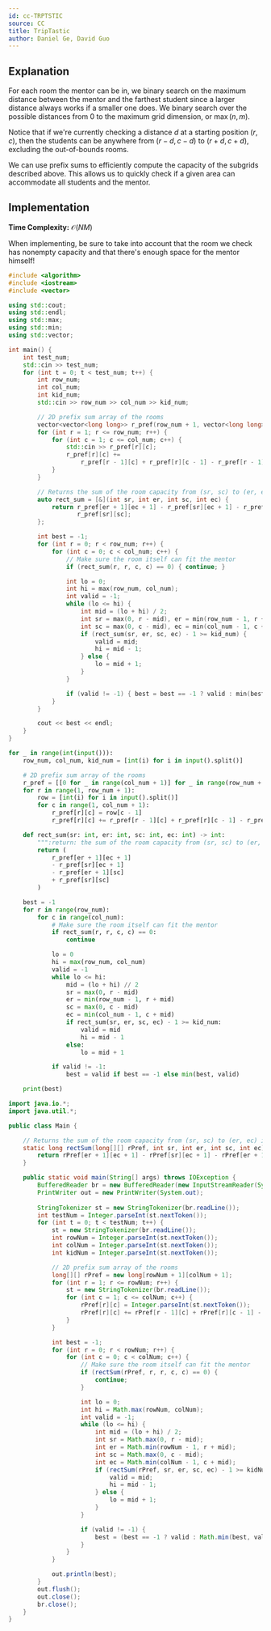```yaml
---
id: cc-TRPTSTIC
source: CC
title: TripTastic
author: Daniel Ge, David Guo
---
```


## Explanation

For each room the mentor can be in, we binary search on the maximum distance between the mentor and the farthest student
since a larger distance always works if a smaller one does.
We binary search over the possible distances from $0$ to the maximum grid dimension, or $\max(n, m)$.

Notice that if we're currently checking a distance $d$ at a starting position $(r, c)$,
then the students can be anywhere from $(r - d, c - d)$ to $(r + d, c + d)$, excluding the out-of-bounds rooms.

We can use prefix sums to efficiently compute the capacity of the subgrids described above.
This allows us to quickly check if a given area can accommodate all students and the mentor.

## Implementation

**Time Complexity:** $\mathcal{O}(NM)$

<Warning title="Remember the Mentor!">

When implementing, be sure to take into account that
the room we check has nonempty capacity and that there's enough space for the mentor himself!

</Warning>

<LanguageSection>
<CPPSection>

```cpp
#include <algorithm>
#include <iostream>
#include <vector>

using std::cout;
using std::endl;
using std::max;
using std::min;
using std::vector;

int main() {
	int test_num;
	std::cin >> test_num;
	for (int t = 0; t < test_num; t++) {
		int row_num;
		int col_num;
		int kid_num;
		std::cin >> row_num >> col_num >> kid_num;

		// 2D prefix sum array of the rooms
		vector<vector<long long>> r_pref(row_num + 1, vector<long long>(col_num + 1));
		for (int r = 1; r <= row_num; r++) {
			for (int c = 1; c <= col_num; c++) {
				std::cin >> r_pref[r][c];
				r_pref[r][c] +=
				    r_pref[r - 1][c] + r_pref[r][c - 1] - r_pref[r - 1][c - 1];
			}
		}

		// Returns the sum of the room capacity from (sr, sc) to (er, ec) inclusive
		auto rect_sum = [&](int sr, int er, int sc, int ec) {
			return r_pref[er + 1][ec + 1] - r_pref[sr][ec + 1] - r_pref[er + 1][sc] +
			       r_pref[sr][sc];
		};

		int best = -1;
		for (int r = 0; r < row_num; r++) {
			for (int c = 0; c < col_num; c++) {
				// Make sure the room itself can fit the mentor
				if (rect_sum(r, r, c, c) == 0) { continue; }

				int lo = 0;
				int hi = max(row_num, col_num);
				int valid = -1;
				while (lo <= hi) {
					int mid = (lo + hi) / 2;
					int sr = max(0, r - mid), er = min(row_num - 1, r + mid);
					int sc = max(0, c - mid), ec = min(col_num - 1, c + mid);
					if (rect_sum(sr, er, sc, ec) - 1 >= kid_num) {
						valid = mid;
						hi = mid - 1;
					} else {
						lo = mid + 1;
					}
				}

				if (valid != -1) { best = best == -1 ? valid : min(best, valid); }
			}
		}

		cout << best << endl;
	}
}
```

</CPPSection>
<PySection>

```py
for _ in range(int(input())):
	row_num, col_num, kid_num = [int(i) for i in input().split()]

	# 2D prefix sum array of the rooms
	r_pref = [[0 for _ in range(col_num + 1)] for _ in range(row_num + 1)]
	for r in range(1, row_num + 1):
		row = [int(i) for i in input().split()]
		for c in range(1, col_num + 1):
			r_pref[r][c] = row[c - 1]
			r_pref[r][c] += r_pref[r - 1][c] + r_pref[r][c - 1] - r_pref[r - 1][c - 1]

	def rect_sum(sr: int, er: int, sc: int, ec: int) -> int:
		""":return: the sum of the room capacity from (sr, sc) to (er, ec) inclusive"""
		return (
			r_pref[er + 1][ec + 1]
			- r_pref[sr][ec + 1]
			- r_pref[er + 1][sc]
			+ r_pref[sr][sc]
		)

	best = -1
	for r in range(row_num):
		for c in range(col_num):
			# Make sure the room itself can fit the mentor
			if rect_sum(r, r, c, c) == 0:
				continue

			lo = 0
			hi = max(row_num, col_num)
			valid = -1
			while lo <= hi:
				mid = (lo + hi) // 2
				sr = max(0, r - mid)
				er = min(row_num - 1, r + mid)
				sc = max(0, c - mid)
				ec = min(col_num - 1, c + mid)
				if rect_sum(sr, er, sc, ec) - 1 >= kid_num:
					valid = mid
					hi = mid - 1
				else:
					lo = mid + 1

			if valid != -1:
				best = valid if best == -1 else min(best, valid)

	print(best)
```

</PySection>
<JavaSection>

```java
import java.io.*;
import java.util.*;

public class Main {

    // Returns the sum of the room capacity from (sr, sc) to (er, ec) inclusive
    static long rectSum(long[][] rPref, int sr, int er, int sc, int ec) {
        return rPref[er + 1][ec + 1] - rPref[sr][ec + 1] - rPref[er + 1][sc] + rPref[sr][sc];
    }

    public static void main(String[] args) throws IOException {
        BufferedReader br = new BufferedReader(new InputStreamReader(System.in));
        PrintWriter out = new PrintWriter(System.out);
        
        StringTokenizer st = new StringTokenizer(br.readLine());
        int testNum = Integer.parseInt(st.nextToken());
        for (int t = 0; t < testNum; t++) {
            st = new StringTokenizer(br.readLine());
            int rowNum = Integer.parseInt(st.nextToken());
            int colNum = Integer.parseInt(st.nextToken());
            int kidNum = Integer.parseInt(st.nextToken());

            // 2D prefix sum array of the rooms
            long[][] rPref = new long[rowNum + 1][colNum + 1];
            for (int r = 1; r <= rowNum; r++) {
                st = new StringTokenizer(br.readLine());
                for (int c = 1; c <= colNum; c++) {
                    rPref[r][c] = Integer.parseInt(st.nextToken());
                    rPref[r][c] += rPref[r - 1][c] + rPref[r][c - 1] - rPref[r - 1][c - 1];
                }
            }

            int best = -1;
            for (int r = 0; r < rowNum; r++) {
                for (int c = 0; c < colNum; c++) {
                    // Make sure the room itself can fit the mentor
                    if (rectSum(rPref, r, r, c, c) == 0) { 
                        continue; 
                    }

                    int lo = 0;
                    int hi = Math.max(rowNum, colNum);
                    int valid = -1;
                    while (lo <= hi) {
                        int mid = (lo + hi) / 2;
                        int sr = Math.max(0, r - mid);
                        int er = Math.min(rowNum - 1, r + mid);
                        int sc = Math.max(0, c - mid);
                        int ec = Math.min(colNum - 1, c + mid);
                        if (rectSum(rPref, sr, er, sc, ec) - 1 >= kidNum) {
                            valid = mid;
                            hi = mid - 1;
                        } else {
                            lo = mid + 1;
                        }
                    }

                    if (valid != -1) {
                        best = (best == -1 ? valid : Math.min(best, valid));
                    }
                }
            }

            out.println(best);
        }
        out.flush();
        out.close();
        br.close();
    }
}
```

</JavaSection>
</LanguageSection>
